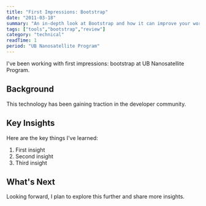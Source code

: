 ```yaml
---
title: "First Impressions: Bootstrap"
date: "2011-03-18"
summary: "An in-depth look at Bootstrap and how it can improve your workflow."
tags: ["tools","bootstrap","review"]
category: "technical"
readTime: 1
period: "UB Nanosatellite Program"
---
```


I've been working with first impressions: bootstrap at UB Nanosatellite Program.

## Background

This technology has been gaining traction in the developer community.

## Key Insights

Here are the key things I've learned:

1. First insight
2. Second insight
3. Third insight

## What's Next

Looking forward, I plan to explore this further and share more insights.

